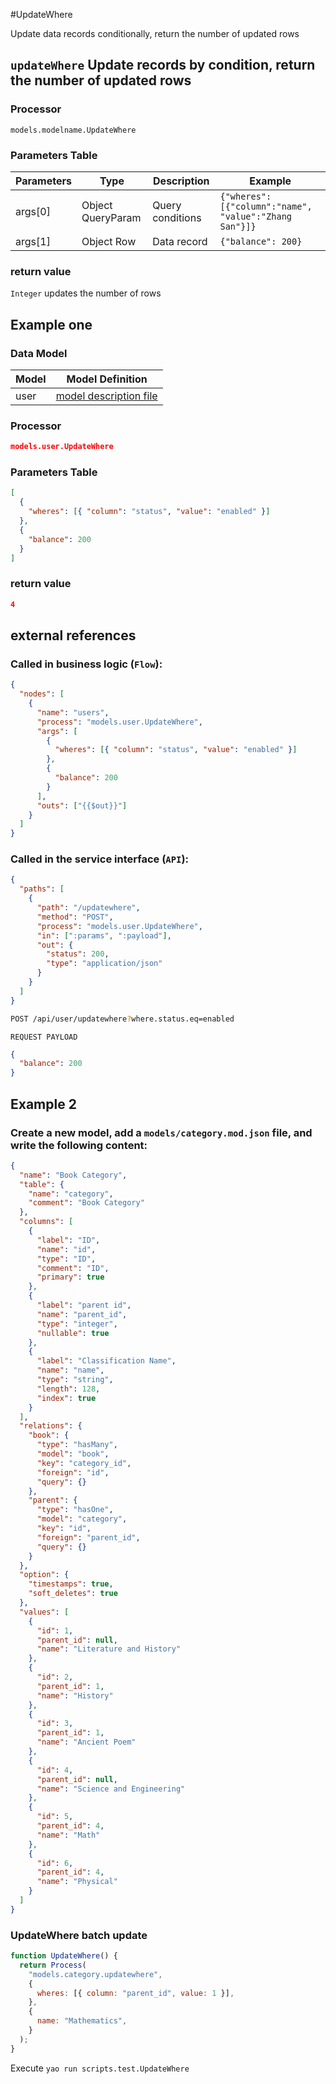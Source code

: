 #UpdateWhere

Update data records conditionally, return the number of updated rows

## `updateWhere` Update records by condition, return the number of updated rows

### Processor

`models.modelname.UpdateWhere`

### Parameters Table

| Parameters | Type              | Description      | Example                                               |
| ---------- | ----------------- | ---------------- | ----------------------------------------------------- |
| args[0]    | Object QueryParam | Query conditions | `{"wheres":[{"column":"name", "value":"Zhang San"}]}` |
| args[1]    | Object Row        | Data record      | `{"balance": 200}`                                    |

### return value

`Integer` updates the number of rows

## Example one

### Data Model

| Model | Model Definition                           |
| ----- | ------------------------------------------ |
| user  | [model description file](../examples/user) |

### Processor

```json
models.user.UpdateWhere
```

### Parameters Table

```json
[
  {
    "wheres": [{ "column": "status", "value": "enabled" }]
  },
  {
    "balance": 200
  }
]
```

### return value

```json
4
```

## external references

### Called in business logic (`Flow`):

```json
{
  "nodes": [
    {
      "name": "users",
      "process": "models.user.UpdateWhere",
      "args": [
        {
          "wheres": [{ "column": "status", "value": "enabled" }]
        },
        {
          "balance": 200
        }
      ],
      "outs": ["{{$out}}"]
    }
  ]
}
```

### Called in the service interface (`API`):

```json
{
  "paths": [
    {
      "path": "/updatewhere",
      "method": "POST",
      "process": "models.user.UpdateWhere",
      "in": [":params", ":payload"],
      "out": {
        "status": 200,
        "type": "application/json"
      }
    }
  ]
}
```

```bash
POST /api/user/updatewhere?where.status.eq=enabled
```

`REQUEST PAYLOAD`

```json
{
  "balance": 200
}
```

## Example 2

### Create a new model, add a `models/category.mod.json` file, and write the following content:

```json
{
  "name": "Book Category",
  "table": {
    "name": "category",
    "comment": "Book Category"
  },
  "columns": [
    {
      "label": "ID",
      "name": "id",
      "type": "ID",
      "comment": "ID",
      "primary": true
    },
    {
      "label": "parent id",
      "name": "parent_id",
      "type": "integer",
      "nullable": true
    },
    {
      "label": "Classification Name",
      "name": "name",
      "type": "string",
      "length": 128,
      "index": true
    }
  ],
  "relations": {
    "book": {
      "type": "hasMany",
      "model": "book",
      "key": "category_id",
      "foreign": "id",
      "query": {}
    },
    "parent": {
      "type": "hasOne",
      "model": "category",
      "key": "id",
      "foreign": "parent_id",
      "query": {}
    }
  },
  "option": {
    "timestamps": true,
    "soft_deletes": true
  },
  "values": [
    {
      "id": 1,
      "parent_id": null,
      "name": "Literature and History"
    },
    {
      "id": 2,
      "parent_id": 1,
      "name": "History"
    },
    {
      "id": 3,
      "parent_id": 1,
      "name": "Ancient Poem"
    },
    {
      "id": 4,
      "parent_id": null,
      "name": "Science and Engineering"
    },
    {
      "id": 5,
      "parent_id": 4,
      "name": "Math"
    },
    {
      "id": 6,
      "parent_id": 4,
      "name": "Physical"
    }
  ]
}
```

### UpdateWhere batch update

```javascript
function UpdateWhere() {
  return Process(
    "models.category.updatewhere",
    {
      wheres: [{ column: "parent_id", value: 1 }],
    },
    {
      name: "Mathematics",
    }
  );
}
```

Execute `yao run scripts.test.UpdateWhere`
